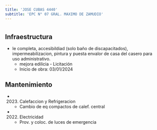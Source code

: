 ```yaml
---
title: 'JOSE CUBAS 4440'
subtitle: 'EPC N° 07 GRAL. MAXIMO DE ZAMUDIO'
---
```


#
## Infraestructura

* Ie completa, accesibildiad (solo baño de discapacitados), impermeabilizacion, pintura y puesta envalor de casa del casero para uso administrativo. 
    + mejora edilicia - Licitación 
    + Inicio de obra: 03/01/2024 






## Mantenimiento

*  (2023) Calefaccion y Refrigeracion 
    + Cambio de eq compactos de calef. central

*  (2022) Electricidad 
    + Prov. y coloc. de luces de emergencia



